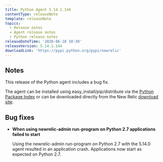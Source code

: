 ```yaml
---
title: Python Agent 5.14.1.144
contentType: releaseNote
template: releaseNote
topics:
  - Release notes
  - Agent release notes
  - Python release notes
releaseDateTime: '2020-06-18 10:30'
releaseVersion: 5.14.1.144
downloadLink: 'https://pypi.python.org/pypi/newrelic'
---
```


## Notes

This release of the Python agent includes a bug fix.

The agent can be installed using easy_install/pip/distribute via the [Python Package Index](https://pypi.python.org/pypi/newrelic) or can be downloaded directly from the New Relic [download site](http://download.newrelic.com/python_agent/release).

## Bug fixes

* **When using newrelic-admin run-program on Python 2.7 applications failed to start**

  Using the newrelic-admin run-program on Python 2.7 with the 5.14.0 agent resulted in an application crash. Applications now start as expected on Python 2.7.
